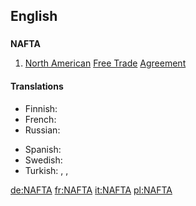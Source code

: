 {{also|nafta}}
==English==

==={{acronym-old|en}}===
{{wikipedia}}
'''NAFTA'''

# [[North American]] [[free trade|Free Trade]] [[agreement|Agreement]]

====Translations====
{{trans-top|North American Free Trade Agreement}}
* Finnish: {{t|fi|NAFTA}}
* French: {{t|fr|ALÉNA}}
* Russian: {{t|ru|НАФТА|f|tr=NÁFTA|sc=Cyrl}}
{{trans-mid}}
* Spanish: {{t|es|TLCAN}}
* Swedish: {{t|sv|NAFTA}}
* Turkish: {{t|tr|KASTA}}, {{t|tr|KAÜSTA}}, {{t|tr|NAFTA}}
{{trans-bottom}}

[[de:NAFTA]]
[[fr:NAFTA]]
[[it:NAFTA]]
[[pl:NAFTA]]